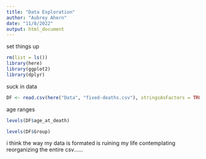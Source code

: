 ```yaml
---
title: "Data Exploration"
author: "Aubrey Ahern"
date: "11/8/2022"
output: html_document
---
```


set things up
```r
rm(list = ls())
library(here)
library(ggplot2)
library(dplyr)
```

suck in data
```r
DF <- read.csv(here("Data", "fixed-deaths.csv"), stringsAsFactors = TRUE)
```

age ranges
```r
levels(DF$age_at_death)
```


```r
levels(DF$Group)
```

i think the way my data is formated is ruining my life
contemplating reorganizing the entire csv......


